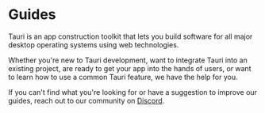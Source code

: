 
# Guides

Tauri is an app construction toolkit that lets you build software for all major desktop operating systems using web technologies.

Whether you're new to Tauri development, want to integrate Tauri into an existing project, are ready to get your app into the hands of users, or want to learn how to use a common Tauri feature, we have the help for you.

If you can't find what you're looking for or have a suggestion to improve our guides, reach out to our community on [Discord](https://discord.com/invite/tauri).

<DocCardList items={useCurrentSidebarCategory().items} />
